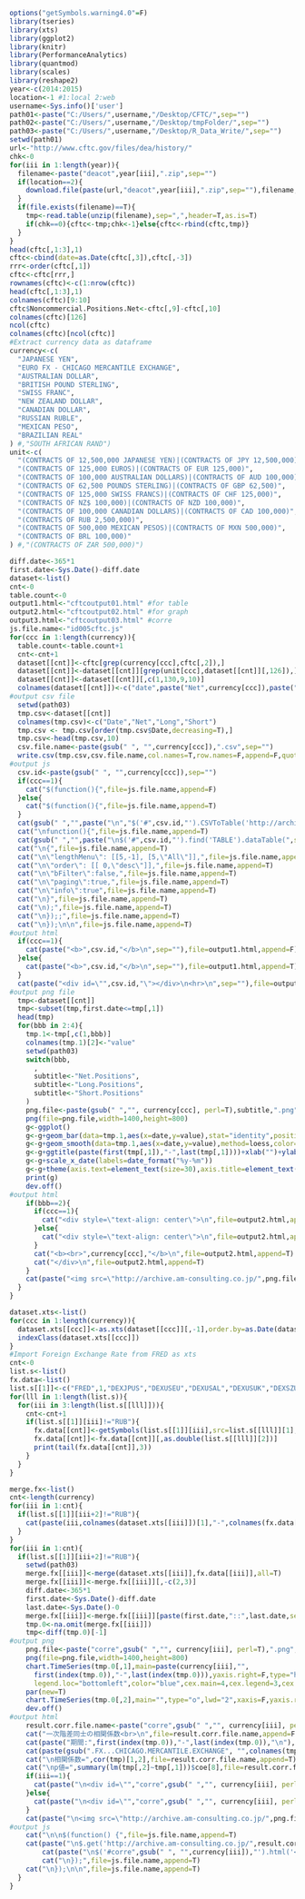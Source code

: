 ```r
options("getSymbols.warning4.0"=F)
library(tseries)
library(xts)
library(ggplot2)
library(knitr)
library(PerformanceAnalytics)
library(quantmod)
library(scales)
library(reshape2)
year<-c(2014:2015)
location<-1 #1:local 2:web
username<-Sys.info()['user']
path01<-paste("C:/Users/",username,"/Desktop/CFTC/",sep="")
path02<-paste("C:/Users/",username,"/Desktop/tmpFolder/",sep="")
path03<-paste("C:/Users/",username,"/Desktop/R_Data_Write/",sep="")
setwd(path01)
url<-"http://www.cftc.gov/files/dea/history/"
chk<-0
for(iii in 1:length(year)){
  filename<-paste("deacot",year[iii],".zip",sep="")
  if(location==2){
    download.file(paste(url,"deacot",year[iii],".zip",sep=""),filename,mode="wb")
  }
  if(file.exists(filename)==T){
    tmp<-read.table(unzip(filename),sep=",",header=T,as.is=T)
    if(chk==0){cftc<-tmp;chk<-1}else{cftc<-rbind(cftc,tmp)}
  }
}
head(cftc[,1:3],1)
cftc<-cbind(date=as.Date(cftc[,3]),cftc[,-3]) 
rrr<-order(cftc[,1])
cftc<-cftc[rrr,]
rownames(cftc)<-c(1:nrow(cftc))
head(cftc[,1:3],1)
colnames(cftc)[9:10]
cftc$Noncommercial.Positions.Net<-cftc[,9]-cftc[,10]
colnames(cftc)[126]
ncol(cftc)
colnames(cftc)[ncol(cftc)]
#Extract currency data as dataframe
currency<-c(
  "JAPANESE YEN",
  "EURO FX - CHICAGO MERCANTILE EXCHANGE",
  "AUSTRALIAN DOLLAR",
  "BRITISH POUND STERLING",
  "SWISS FRANC",
  "NEW ZEALAND DOLLAR",
  "CANADIAN DOLLAR",
  "RUSSIAN RUBLE",
  "MEXICAN PESO",
  "BRAZILIAN REAL"
) #,"SOUTH AFRICAN RAND")
unit<-c(
  "(CONTRACTS OF 12,500,000 JAPANESE YEN)|(CONTRACTS OF JPY 12,500,000)",
  "(CONTRACTS OF 125,000 EUROS)|(CONTRACTS OF EUR 125,000)",
  "(CONTRACTS OF 100,000 AUSTRALIAN DOLLARS)|(CONTRACTS OF AUD 100,000)",
  "(CONTRACTS OF 62,500 POUNDS STERLING)|(CONTRACTS OF GBP 62,500)",
  "(CONTRACTS OF 125,000 SWISS FRANCS)|(CONTRACTS OF CHF 125,000)",
  "(CONTRACTS OF NZ$ 100,000)|(CONTRACTS OF NZD 100,000)",
  "(CONTRACTS OF 100,000 CANADIAN DOLLARS)|(CONTRACTS OF CAD 100,000)",
  "(CONTRACTS OF RUB 2,500,000)",
  "(CONTRACTS OF 500,000 MEXICAN PESOS)|(CONTRACTS OF MXN 500,000)",
  "(CONTRACTS OF BRL 100,000)"
) #,"(CONTRACTS OF ZAR 500,000)")
```

```r
diff.date<-365*1
first.date<-Sys.Date()-diff.date
dataset<-list()
cnt<-0
table.count<-0
output1.html<-"cftcoutput01.html" #for table
output2.html<-"cftcoutput02.html" #for graph
output3.html<-"cftcoutput03.html" #corre
js.file.name<-"id005cftc.js"
for(ccc in 1:length(currency)){
  table.count<-table.count+1  
  cnt<-cnt+1
  dataset[[cnt]]<-cftc[grep(currency[ccc],cftc[,2]),]
  dataset[[cnt]]<-dataset[[cnt]][grep(unit[ccc],dataset[[cnt]][,126]),]
  dataset[[cnt]]<-dataset[[cnt]][,c(1,130,9,10)]
  colnames(dataset[[cnt]])<-c("date",paste("Net",currency[ccc]),paste("Long",currency[ccc]),paste("Short",currency[ccc]))
#output csv file
  setwd(path03)
  tmp.csv<-dataset[[cnt]]
  colnames(tmp.csv)<-c("Date","Net","Long","Short")
  tmp.csv <- tmp.csv[order(tmp.csv$Date,decreasing=T),] 
  tmp.csv<-head(tmp.csv,10)
  csv.file.name<-paste(gsub(" ", "",currency[ccc]),".csv",sep="")
  write.csv(tmp.csv,csv.file.name,col.names=T,row.names=F,append=F,quote=F,fileEncoding="UTF-8")
#output js  
  csv.id<-paste(gsub(" ", "",currency[ccc]),sep="")
  if(ccc==1){  
    cat("$(function(){",file=js.file.name,append=F)     
  }else{
    cat("$(function(){",file=js.file.name,append=T)     
  }  
  cat(gsub(" ","",paste("\n","$('#",csv.id,"').CSVToTable('http://archive.am-consulting.co.jp/",csv.file.name,"',{startLine:0}).bind(\"loadComplete\",",sep="")),file=js.file.name,append=T)     
  cat("\nfunction(){",file=js.file.name,append=T)
  cat(gsub(" ","",paste("\n$('#",csv.id,"').find('TABLE').dataTable(",sep="")),file=js.file.name,append=T)
  cat("\n{",file=js.file.name,append=T)    
  cat("\n\"lengthMenu\": [[5,-1], [5,\"All\"]],",file=js.file.name,append=T) 
  cat("\n\"order\": [[ 0,\"desc\"]],",file=js.file.name,append=T)  		
  cat("\n\"bFilter\":false,",file=js.file.name,append=T)
  cat("\n\"paging\":true,",file=js.file.name,append=T)
  cat("\n\"info\":true",file=js.file.name,append=T)
  cat("\n}",file=js.file.name,append=T)    
  cat("\n);",file=js.file.name,append=T)
  cat("\n});;",file=js.file.name,append=T)    
  cat("\n});\n\n",file=js.file.name,append=T)
#output html  
  if(ccc==1){  
    cat(paste("<b>",csv.id,"</b>\n",sep=""),file=output1.html,append=F)  
  }else{
    cat(paste("<b>",csv.id,"</b>\n",sep=""),file=output1.html,append=T)  
  }  
  cat(paste("<div id=\"",csv.id,"\"></div>\n<hr>\n",sep=""),file=output1.html,append=T)  
#output png file
  tmp<-dataset[[cnt]]
  tmp<-subset(tmp,first.date<=tmp[,1])
  head(tmp)
  for(bbb in 2:4){
    tmp.1<-tmp[,c(1,bbb)]
    colnames(tmp.1)[2]<-"value"  
    setwd(path03)
    switch(bbb,
      ,
      subtitle<-"Net.Positions",
      subtitle<-"Long.Positions",
      subtitle<-"Short.Positions"       
    )
    png.file<-paste(gsub(" ","", currency[ccc], perl=T),subtitle,".png",sep="")
    png(file=png.file,width=1400,height=800)
    g<-ggplot()
    g<-g+geom_bar(data=tmp.1,aes(x=date,y=value),stat="identity",position="identity",fill=bbb,alpha=0.2,color="black")
    g<-g+geom_smooth(data=tmp.1,aes(x=date,y=value),method=loess,color="red")
    g<-g+ggtitle(paste(first(tmp[,1]),"-",last(tmp[,1])))+xlab("")+ylab(subtitle)
    g<-g+scale_x_date(labels=date_format("%y-%m"))
    g<-g+theme(axis.text=element_text(size=30),axis.title=element_text(size=50,face="bold"),title=element_text(size=60,face="bold"))
    print(g)    
    dev.off()
#output html
    if(bbb==2){
      if(ccc==1){
        cat("<div style=\"text-align: center\">\n",file=output2.html,append=F)
      }else{
        cat("<div style=\"text-align: center\">\n",file=output2.html,append=T)
      }
      cat("<b><br>",currency[ccc],"</b>\n",file=output2.html,append=T)
      cat("</div>\n",file=output2.html,append=T)
    }
    cat(paste("<img src=\"http://archive.am-consulting.co.jp/",png.file,"\"", " alt=\"\" width=\"100%\">\n",sep=""),file=output2.html,append=T)
  }
}
```

```r
dataset.xts<-list()
for(ccc in 1:length(currency)){
  dataset.xts[[ccc]]<-as.xts(dataset[[ccc]][,-1],order.by=as.Date(dataset[[ccc]]$date),header=T,as.is=T)
  indexClass(dataset.xts[[ccc]])
}
#Import Foreign Exchange Rate from FRED as xts
cnt<-0
list.s<-list()
fx.data<-list()
list.s[[1]]<-c("FRED",1,"DEXJPUS","DEXUSEU","DEXUSAL","DEXUSUK","DEXSZUS","DEXUSNZ","DEXCAUS","RUB","DEXMXUS","DEXBZUS")
for(lll in 1:length(list.s)){
  for(iii in 3:length(list.s[[lll]])){
    cnt<-cnt+1
    if(list.s[[1]][iii]!="RUB"){
      fx.data[[cnt]]<-getSymbols(list.s[[1]][iii],src=list.s[[lll]][1],auto.assign=FALSE)
      fx.data[[cnt]]<-fx.data[[cnt]][,as.double(list.s[[lll]][2])]
      print(tail(fx.data[[cnt]],3))
    }
  }
}
```

```r
merge.fx<-list()
cnt<-length(currency)
for(iii in 1:cnt){
  if(list.s[[1]][iii+2]!="RUB"){
    cat(paste(iii,colnames(dataset.xts[[iii]])[1],"-",colnames(fx.data[[iii]])[1],"\n"))  
  }
}
for(iii in 1:cnt){
  if(list.s[[1]][iii+2]!="RUB"){
    setwd(path03)
    merge.fx[[iii]]<-merge(dataset.xts[[iii]],fx.data[[iii]],all=T)
    merge.fx[[iii]]<-merge.fx[[iii]][,-c(2,3)]
    diff.date<-365*1
    first.date<-Sys.Date()-diff.date
    last.date<-Sys.Date()-0
    merge.fx[[iii]]<-merge.fx[[iii]][paste(first.date,"::",last.date,sep="")]
    tmp.0<-na.omit(merge.fx[[iii]])
    tmp<-diff(tmp.0)[-1]
#output png
    png.file<-paste("corre",gsub(" ","", currency[iii], perl=T),".png",sep="")
    png(file=png.file,width=1400,height=800)
    chart.TimeSeries(tmp.0[,1],main=paste(currency[iii],"",
      first(index(tmp.0)),"-",last(index(tmp.0))),yaxis.right=F,type="h",lwd="2",
      legend.loc="bottomleft",color="blue",cex.main=4,cex.legend=3,cex.lab=2)
    par(new=T)
    chart.TimeSeries(tmp.0[,2],main="",type="o",lwd="2",xaxis=F,yaxis.right=T,legend.loc="topright",cex.legend=3,ylab="")
    dev.off()
#output html
    result.corr.file.name<-paste("corre",gsub(" ","", currency[iii], perl=T),".html",sep="")
    cat("一次階差同士の相関係数<br>\n",file=result.corr.file.name,append=F)
    cat(paste("期間:",first(index(tmp.0)),"-",last(index(tmp.0)),"\n"),file=result.corr.file.name,append=T)
    cat(paste(gsub(".FX...CHICAGO.MERCANTILE.EXCHANGE", "",colnames(tmp)[1]),"\n&nbsp;&nbsp;&nbsp;×&nbsp;&nbsp;&nbsp;\n",colnames(tmp)[2],sep=""),file=result.corr.file.name,append=T)     
    cat("\n相関係数=",cor(tmp)[1,2],file=result.corr.file.name,append=T)     
    cat("\np値=",summary(lm(tmp[,2]~tmp[,1]))$coe[8],file=result.corr.file.name,append=T)  
    if(iii==1){
      cat(paste("\n<div id=\"","corre",gsub(" ","", currency[iii], perl=T),"\"></div>",sep=""),file=output3.html,append=F)  
    }else{
      cat(paste("\n<div id=\"","corre",gsub(" ","", currency[iii], perl=T),"\"></div>",sep=""),file=output3.html,append=T)  
    }
    cat(paste("\n<img src=\"http://archive.am-consulting.co.jp/",png.file,"\" alt=\"\" width=\"100%\">\n\n",sep=""),file=output3.html,append=T)
#output js    
    cat("\n\n$(function() {",file=js.file.name,append=T)
    cat(paste("\n$.get('http://archive.am-consulting.co.jp/",result.corr.file.name,"', function(data) {",sep=""),file=js.file.name,append=T)
		cat(paste("\n$('#corre",gsub(" ", "",currency[iii]),"').html('<pre>' + data + '</pre>');",sep=""),file=js.file.name,append=T)
		cat("\n});",file=js.file.name,append=T)
  	cat("\n});\n\n",file=js.file.name,append=T)    
  } 
}
```